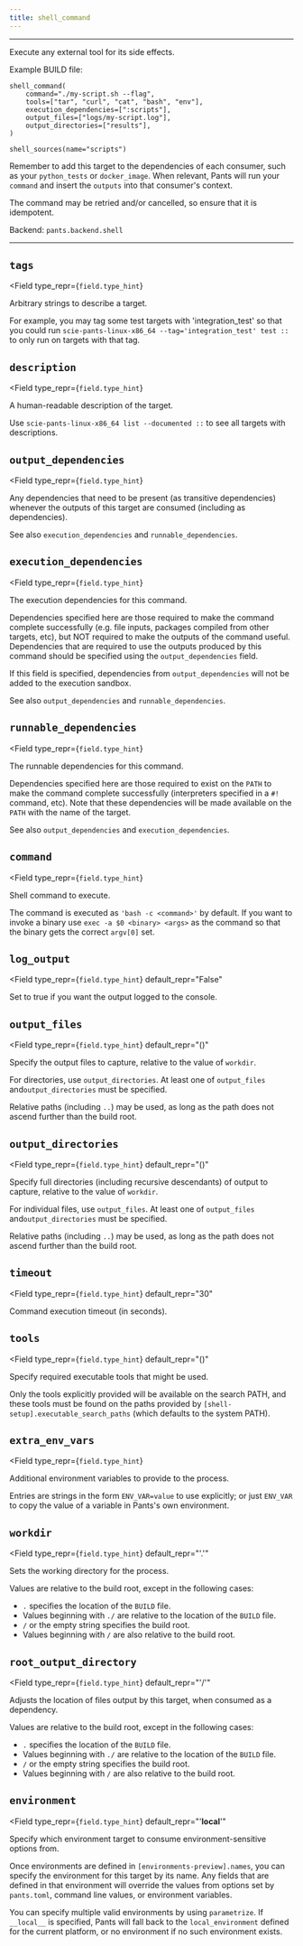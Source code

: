 ```yaml
---
title: shell_command
---
```



---

Execute any external tool for its side effects.

Example BUILD file:
```
shell_command(
    command="./my-script.sh --flag",
    tools=["tar", "curl", "cat", "bash", "env"],
    execution_dependencies=[":scripts"],
    output_files=["logs/my-script.log"],
    output_directories=["results"],
)

shell_sources(name="scripts")
```

Remember to add this target to the dependencies of each consumer, such as your `python_tests` or `docker_image`. When relevant, Pants will run your `command` and insert the `outputs` into that consumer's context.

The command may be retried and/or cancelled, so ensure that it is idempotent.

Backend: <span className="color--primary">`pants.backend.shell`</span>

---

<span className={styles.options}>

## `tags`

<Field
    type_repr={`field.type_hint`}
>
Arbitrary strings to describe a target.

For example, you may tag some test targets with &#x27;integration_test&#x27; so that you could run `scie-pants-linux-x86_64 --tag='integration_test' test ::` to only run on targets with that tag.
</Field>

## `description`

<Field
    type_repr={`field.type_hint`}
>
A human-readable description of the target.

Use `scie-pants-linux-x86_64 list --documented ::` to see all targets with descriptions.
</Field>

## `output_dependencies`

<Field
    type_repr={`field.type_hint`}
>
Any dependencies that need to be present (as transitive dependencies) whenever the outputs of this target are consumed (including as dependencies).

See also `execution_dependencies` and `runnable_dependencies`.
</Field>

## `execution_dependencies`

<Field
    type_repr={`field.type_hint`}
>
The execution dependencies for this command.

Dependencies specified here are those required to make the command complete successfully (e.g. file inputs, packages compiled from other targets, etc), but NOT required to make the outputs of the command useful. Dependencies that are required to use the outputs produced by this command should be specified using the `output_dependencies` field.

If this field is specified, dependencies from `output_dependencies` will not be added to the execution sandbox.

See also `output_dependencies` and `runnable_dependencies`.
</Field>

## `runnable_dependencies`

<Field
    type_repr={`field.type_hint`}
>
The runnable dependencies for this command.

Dependencies specified here are those required to exist on the `PATH` to make the command complete successfully (interpreters specified in a `#!` command, etc). Note that these dependencies will be made available on the `PATH` with the name of the target.

See also `output_dependencies` and `execution_dependencies`.
</Field>

## `command`

<Field
    type_repr={`field.type_hint`}
>
Shell command to execute.

The command is executed as `'bash -c <command>'` by default. If you want to invoke a binary use `exec -a $0 <binary> <args>` as the command so that the binary gets the correct `argv[0]` set.
</Field>

## `log_output`

<Field
    type_repr={`field.type_hint`}
    default_repr="False"
>
Set to true if you want the output logged to the console.
</Field>

## `output_files`

<Field
    type_repr={`field.type_hint`}
    default_repr="()"
>
Specify the output files to capture, relative to the value of `workdir`.

For directories, use `output_directories`. At least one of `output_files` and`output_directories` must be specified.

Relative paths (including `..`) may be used, as long as the path does not ascend further than the build root.
</Field>

## `output_directories`

<Field
    type_repr={`field.type_hint`}
    default_repr="()"
>
Specify full directories (including recursive descendants) of output to capture, relative to the value of `workdir`.

For individual files, use `output_files`. At least one of `output_files` and`output_directories` must be specified.

Relative paths (including `..`) may be used, as long as the path does not ascend further than the build root.
</Field>

## `timeout`

<Field
    type_repr={`field.type_hint`}
    default_repr="30"
>
Command execution timeout (in seconds).
</Field>

## `tools`

<Field
    type_repr={`field.type_hint`}
    default_repr="()"
>
Specify required executable tools that might be used.

Only the tools explicitly provided will be available on the search PATH, and these tools must be found on the paths provided by `[shell-setup].executable_search_paths` (which defaults to the system PATH).
</Field>

## `extra_env_vars`

<Field
    type_repr={`field.type_hint`}
>
Additional environment variables to provide to the process.

Entries are strings in the form `ENV_VAR=value` to use explicitly; or just `ENV_VAR` to copy the value of a variable in Pants&#x27;s own environment.
</Field>

## `workdir`

<Field
    type_repr={`field.type_hint`}
    default_repr="'.'"
>
Sets the working directory for the process.

Values are relative to the build root, except in the following cases:

* `.` specifies the location of the `BUILD` file.
* Values beginning with `./` are relative to the location of the `BUILD` file.
* `/` or the empty string specifies the build root.
* Values beginning with `/` are also relative to the build root.
</Field>

## `root_output_directory`

<Field
    type_repr={`field.type_hint`}
    default_repr="'/'"
>
Adjusts the location of files output by this target, when consumed as a dependency.

Values are relative to the build root, except in the following cases:

  * `.` specifies the location of the `BUILD` file.
  * Values beginning with `./` are relative to the location of the `BUILD` file.
  * `/` or the empty string specifies the build root.
  * Values beginning with `/` are also relative to the build root.
</Field>

## `environment`

<Field
    type_repr={`field.type_hint`}
    default_repr="'__local__'"
>
Specify which environment target to consume environment-sensitive options from.

Once environments are defined in `[environments-preview].names`, you can specify the environment for this target by its name. Any fields that are defined in that environment will override the values from options set by `pants.toml`, command line values, or environment variables.

You can specify multiple valid environments by using `parametrize`. If `__local__` is specified, Pants will fall back to the `local_environment` defined for the current platform, or no environment if no such environment exists.
</Field>



</span>
